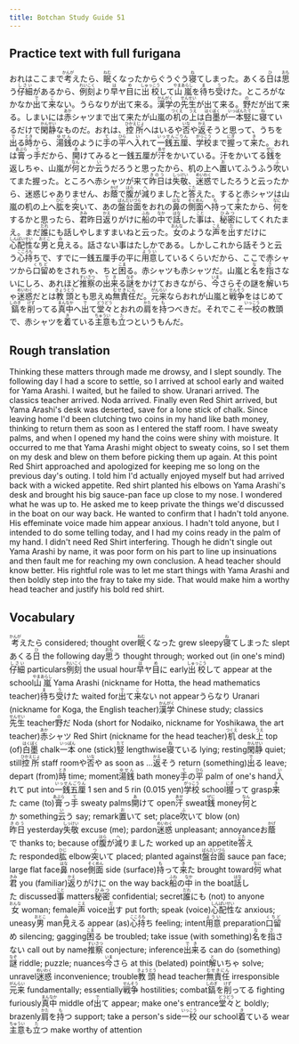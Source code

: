 ```yaml
---
title: Botchan Study Guide 51
---
```


## Practice text with full furigana

<p>
おれはここまで<ruby><rb>考</rb><rt>かんが</rt></ruby>えたら、<ruby><rb>眠</rb><rt>ねむ</rt></ruby>くなったからぐうぐう<ruby><rb>寝</rb><rt>ね</rt></ruby>てしまった。あくる<ruby><rb>日</rb><rt>ひ</rt></ruby>は<ruby><rb>思</rb><rt>おも</rt></ruby>う<ruby><rb>仔細</rb><rt>しさい</rt></ruby>があるから、<ruby><rb>例刻</rb><rt>れいこく</rt></ruby>より<ruby><rb>早</rb><rt>は</rt></ruby>ヤ<ruby><rb>目</rb><rt>め</rt></ruby>に<ruby><rb>出校</rb><rt>しゅっこう</rt></ruby>して<ruby><rb>山嵐</rb><rt>やまあらし</rt></ruby>を<ruby><rb>待</rb><rt>ま</rt></ruby>ち<ruby><rb>受</rb><rt>う</rt></ruby>けた。ところがなかなか<ruby><rb>出</rb><rt>で</rt></ruby>て<ruby><rb>来</rb><rt>こ</rt></ruby>ない。うらなりが出て来る。<ruby><rb>漢学</rb><rt>かんがく</rt></ruby>の<ruby><rb>先生</rb><rt>せんせい</rt></ruby>が出て来る。<ruby><rb>野</rb><rt>の</rt></ruby>だが出て来る。しまいには<ruby><rb>赤</rb><rt>あか</rt></ruby>シャツまで出て来たが山嵐の<ruby><rb>机</rb><rt>つくえ</rt></ruby>の<ruby><rb>上</rb><rt>うえ</rt></ruby>は<ruby><rb>白墨</rb><rt>はくぼく</rt></ruby>が<ruby><rb>一本</rb><rt>いっぽん</rt></ruby><ruby><rb>竪</rb><rt>たて</rt></ruby>に<ruby><rb>寝</rb><rt>ね</rt></ruby>ているだけで<ruby><rb>閑静</rb><rt>かんせい</rt></ruby>なものだ。おれは、<ruby><rb>控所</rb><rt>ひかえじょ</rt></ruby>へはいるや<ruby><rb>否</rb><rt>いな</rt></ruby>や<ruby><rb>返</rb><rt>かえ</rt></ruby>そうと思って、うちを<ruby><rb>出</rb><rt>で</rt></ruby>る<ruby><rb>時</rb><rt>とき</rt></ruby>から、<ruby><rb>湯銭</rb><rt>ゆせん</rt></ruby>のように<ruby><rb>手</rb><rt>て</rt></ruby>の<ruby><rb>平</rb><rt>ひら</rt></ruby>へ<ruby><rb>入</rb><rt>い</rt></ruby>れて<ruby><rb>一銭五厘</rb><rt>いっせんごりん</rt></ruby>、<ruby><rb>学校</rb><rt>がっこう</rt></ruby>まで<ruby><rb>握</rb><rt>にぎ</rt></ruby>って<ruby><rb>来</rb><rt>き</rt></ruby>た。おれは<ruby><rb>膏</rb><rt>あぶら</rt></ruby>っ<ruby><rb>手</rb><rt>て</rt></ruby>だから、<ruby><rb>開</rb><rt>あ</rt></ruby>けてみると一銭五厘が<ruby><rb>汗</rb><rt>あせ</rt></ruby>をかいている。汗をかいてる<ruby><rb>銭</rb><rt>ぜに</rt></ruby>を返しちゃ、山嵐が<ruby><rb>何</rb><rt>なん</rt></ruby>とか<ruby><rb>云</rb><rt>い</rt></ruby>うだろうと思ったから、机の上へ<ruby><rb>置</rb><rt>お</rt></ruby>いてふうふう<ruby><rb>吹</rb><rt>ふ</rt></ruby>いてまた握った。ところへ赤シャツが来て<ruby><rb>昨日</rb><rt>きのう</rt></ruby>は<ruby><rb>失敬</rb><rt>しっけい</rt></ruby>、<ruby><rb>迷惑</rb><rt>めいわく</rt></ruby>でしたろうと云ったから、迷惑じゃありません、お<ruby><rb>蔭</rb><rt>かげ</rt></ruby>で<ruby><rb>腹</rb><rt>はら</rt></ruby>が<ruby><rb>減</rb><rt>へ</rt></ruby>りましたと<ruby><rb>答</rb><rt>こた</rt></ruby>えた。すると赤シャツは山嵐の机の上へ<ruby><rb>肱</rb><rt>ひじ</rt></ruby>を<ruby><rb>突</rb><rt>つ</rt></ruby>いて、あの<ruby><rb>盤台面</rb><rt>ばんだいづら</rt></ruby>をおれの<ruby><rb>鼻</rb><rt>はな</rt></ruby>の<ruby><rb>側面</rb><rt>そくめん</rt></ruby>へ<ruby><rb>持</rb><rt>も</rt></ruby>って<ruby><rb>来</rb><rt>き</rt></ruby>たから、<ruby><rb>何</rb><rt>なに</rt></ruby>をするかと思ったら、<ruby><rb>君</rb><rt>きみ</rt></ruby>昨日<ruby><rb>返</rb><rt>かえ</rt></ruby>りがけに<ruby><rb>船</rb><rt>ふね</rt></ruby>の<ruby><rb>中</rb><rt>なか</rt></ruby>で<ruby><rb>話</rb><rt>はな</rt></ruby>した<ruby><rb>事</rb><rt>こと</rt></ruby>は、<ruby><rb>秘密</rb><rt>ひみつ</rt></ruby>にしてくれたまえ。まだ<ruby><rb>誰</rb><rt>だれ</rt></ruby>にも話しやしますまいねと云った。<ruby><rb>女</rb><rt>おんな</rt></ruby>のような<ruby><rb>声</rb><rt>こえ</rt></ruby>を<ruby><rb>出</rb><rt>だ</rt></ruby>すだけに<ruby><rb>心配性</rb><rt>しんぱいせい</rt></ruby>な<ruby><rb>男</rb><rt>おとこ</rt></ruby>と<ruby><rb>見</rb><rt>み</rt></ruby>える。話さない事はたしかである。しかしこれから話そうと云う<ruby><rb>心持</rb><rt>こころも</rt></ruby>ちで、すでに一銭五厘手の平に<ruby><rb>用意</rb><rt>ようい</rt></ruby>しているくらいだから、ここで赤シャツから<ruby><rb>口留</rb><rt>くちど</rt></ruby>めをされちゃ、ちと<ruby><rb>困</rb><rt>こま</rt></ruby>る。赤シャツも赤シャツだ。山嵐と<ruby><rb>名</rb><rt>な</rt></ruby>を<ruby><rb>指</rb><rt>さ</rt></ruby>さないにしろ、あれほど<ruby><rb>推察</rb><rt>すいさつ</rt></ruby>の<ruby><rb>出来</rb><rt>でき</rt></ruby>る<ruby><rb>謎</rb><rt>なぞ</rt></ruby>をかけておきながら、<ruby><rb>今</rb><rt>いま</rt></ruby>さらその謎を<ruby><rb>解</rb><rt>と</rt></ruby>いちゃ<ruby><rb>迷惑</rb><rt>めいわく</rt></ruby>だとは<ruby><rb>教頭</rb><rt>きょうとう</rt></ruby>とも思えぬ<ruby><rb>無責任</rb><rt>むせきにん</rt></ruby>だ。<ruby><rb>元来</rb><rt>がんらい</rt></ruby>ならおれが山嵐と<ruby><rb>戦争</rb><rt>せんそう</rt></ruby>をはじめて<ruby><rb>鎬</rb><rt>しのぎ</rt></ruby>を<ruby><rb>削</rb><rt>けず</rt></ruby>ってる<ruby><rb>真中</rb><rt>まんなか</rt></ruby>へ<ruby><rb>出</rb><rt>で</rt></ruby>て<ruby><rb>堂々</rb><rt>どうどう</rt></ruby>とおれの<ruby><rb>肩</rb><rt>かた</rt></ruby>を<ruby><rb>持</rb><rt>も</rt></ruby>つべきだ。それでこそ<ruby><rb>一校</rb><rt>いっこう</rt></ruby>の教頭で、赤シャツを<ruby><rb>着</rb><rt>き</rt></ruby>ている<ruby><rb>主意</rb><rt>ちゅうい</rt></ruby>も<ruby><rb>立</rb><rt>た</rt></ruby>つというもんだ。
</p>


## Rough translation

Thinking these matters through made me drowsy, and I slept soundly. The following day I had a score to settle, so I arrived at school early and waited for Yama Arashi. I waited, but he failed to show. Uranari arrived. The classics teacher arrived. Noda arrived. Finally even Red Shirt arrived, but Yama Arashi's desk was deserted, save for a lone stick of chalk. Since leaving home I'd been clutching two coins in my hand like bath money, thinking to return them as soon as I entered the staff room. I have sweaty palms, and when I opened my hand the coins were shiny with moisture. It occurred to me that Yama Arashi might object to sweaty coins, so I set them on my desk and blew on them before picking them up again. At this point Red Shirt approached and apologized for keeping me so long on the previous day's outing. I told him I'd actually enjoyed myself but had arrived back with a wicked appetite. Red shirt planted his elbows on Yama Arashi's desk and brought his big sauce-pan face up close to my nose. I wondered what he was up to. He asked me to keep private the things we'd discussed in the boat on our way back. He wanted to confirm that I hadn't told anyone. His effeminate voice made him appear anxious. I hadn't told anyone, but I intended to do some telling today, and I had my coins ready in the palm of my hand. I didn't need Red Shirt interfering. Though he didn't single out Yama Arashi by name, it was poor form on his part to line up insinuations and then fault me for reaching my own conclusion. A head teacher should know better. His rightful role was to let me start things with Yama Arashi and then boldly step into the fray to take my side. That would make him a worthy head teacher and justify his bold red shirt. 


## Vocabulary

<p>
<span className="vocabstudy"><ruby><rb>考</rb><rt>かんが</rt></ruby>えたら&nbsp;considered; thought over</span><span className="vocabstudy"><ruby><rb>眠</rb><rt>ねむ</rt></ruby>くなった&nbsp;grew sleepy</span><span className="vocabstudy"><ruby><rb>寝</rb><rt>ね</rt></ruby>てしまった&nbsp;slept</span><span className="vocabstudy">あくる<ruby><rb>日</rb><rt>ひ</rt></ruby>&nbsp;the following day</span><span className="vocabstudy"><ruby><rb>思</rb><rt>おも</rt></ruby>う&nbsp;thought through; worked out (in one's mind)</span><span className="vocabstudy"><ruby><rb>仔細</rb><rt>しさい</rt></ruby>&nbsp;particulars</span><span className="vocabstudy"><ruby><rb>例刻</rb><rt>れいこく</rt></ruby>&nbsp;the usual hour</span><span className="vocabstudy"><ruby><rb>早</rb><rt>は</rt></ruby>ヤ<ruby><rb>目</rb><rt>め</rt></ruby>に&nbsp;early</span><span className="vocabstudy"><ruby><rb>出校</rb><rt>しゅっこう</rt></ruby>して&nbsp;appear at the school</span><span className="vocabstudy"><ruby><rb>山嵐</rb><rt>やまあらし</rt></ruby>&nbsp;Yama Arashi (nickname for Hotta, the head mathematics teacher)</span><span className="vocabstudy"><ruby><rb>待</rb><rt>ま</rt></ruby>ち<ruby><rb>受</rb><rt>う</rt></ruby>けた&nbsp;waited for</span><span className="vocabstudy"><ruby><rb>出</rb><rt>で</rt></ruby>て<ruby><rb>来</rb><rt>こ</rt></ruby>ない&nbsp;not appear</span><span className="vocabstudy">うらなり&nbsp;Uranari (nickname for Koga, the English teacher)</span><span className="vocabstudy"><ruby><rb>漢学</rb><rt>かんがく</rt></ruby>&nbsp;Chinese study; classics</span><span className="vocabstudy"><ruby><rb>先生</rb><rt>せんせい</rt></ruby>&nbsp;teacher</span><span className="vocabstudy"><ruby><rb>野</rb><rt>の</rt></ruby>だ&nbsp;Noda (short for Nodaiko, nickname for Yoshikawa, the art teacher)</span><span className="vocabstudy"><ruby><rb>赤</rb><rt>あか</rt></ruby>シャツ&nbsp;Red Shirt (nickname for the head teacher)</span><span className="vocabstudy"><ruby><rb>机</rb><rt>つくえ</rt></ruby>&nbsp;desk</span><span className="vocabstudy"><ruby><rb>上</rb><rt>うえ</rt></ruby>&nbsp;top (of)</span><span className="vocabstudy"><ruby><rb>白墨</rb><rt>はくぼく</rt></ruby>&nbsp;chalk</span><span className="vocabstudy"><ruby><rb>一本</rb><rt>いっぽん</rt></ruby>&nbsp;one (stick)</span><span className="vocabstudy"><ruby><rb>竪</rb><rt>たて</rt></ruby>&nbsp;lengthwise</span><span className="vocabstudy"><ruby><rb>寝</rb><rt>ね</rt></ruby>ている&nbsp;lying; resting</span><span className="vocabstudy"><ruby><rb>閑静</rb><rt>かんせい</rt></ruby>&nbsp;quiet; still</span><span className="vocabstudy"><ruby><rb>控所</rb><rt>ひかえじょ</rt></ruby>&nbsp;staff room</span><span className="vocabstudy">や<ruby><rb>否</rb><rt>いな</rt></ruby>や&nbsp;as soon as ...</span><span className="vocabstudy"><ruby><rb>返</rb><rt>かえ</rt></ruby>そう&nbsp;return (something)</span><span className="vocabstudy"><ruby><rb>出</rb><rt>で</rt></ruby>る&nbsp;leave; depart (from)</span><span className="vocabstudy"><ruby><rb>時</rb><rt>とき</rt></ruby>&nbsp;time; moment</span><span className="vocabstudy"><ruby><rb>湯銭</rb><rt>ゆせん</rt></ruby>&nbsp;bath money</span><span className="vocabstudy"><ruby><rb>手</rb><rt>て</rt></ruby>の<ruby><rb>平</rb><rt>ひら</rt></ruby>&nbsp;palm of one's hand</span><span className="vocabstudy"><ruby><rb>入</rb><rt>い</rt></ruby>れて&nbsp;put into</span><span className="vocabstudy"><ruby><rb>一銭五厘</rb><rt>いっせんごりん</rt></ruby>&nbsp;1 sen and 5 rin (0.015 yen)</span><span className="vocabstudy"><ruby><rb>学校</rb><rt>がっこう</rt></ruby>&nbsp;school</span><span className="vocabstudy"><ruby><rb>握</rb><rt>にぎ</rt></ruby>って&nbsp;grasp</span><span className="vocabstudy"><ruby><rb>来</rb><rt>き</rt></ruby>た&nbsp;came (to)</span><span className="vocabstudy"><ruby><rb>膏</rb><rt>あぶら</rt></ruby>っ<ruby><rb>手</rb><rt>て</rt></ruby>&nbsp;sweaty palms</span><span className="vocabstudy"><ruby><rb>開</rb><rt>あ</rt></ruby>けて&nbsp;open</span><span className="vocabstudy"><ruby><rb>汗</rb><rt>あせ</rt></ruby>&nbsp;sweat</span><span className="vocabstudy"><ruby><rb>銭</rb><rt>ぜに</rt></ruby>&nbsp;money</span><span className="vocabstudy"><ruby><rb>何</rb><rt>なん</rt></ruby>とか&nbsp;something</span><span className="vocabstudy"><ruby><rb>云</rb><rt>い</rt></ruby>う&nbsp;say; remark</span><span className="vocabstudy"><ruby><rb>置</rb><rt>お</rt></ruby>いて&nbsp;set; place</span><span className="vocabstudy"><ruby><rb>吹</rb><rt>ふ</rt></ruby>いて&nbsp;blow (on)</span><span className="vocabstudy"><ruby><rb>昨日</rb><rt>きのう</rt></ruby>&nbsp;yesterday</span><span className="vocabstudy"><ruby><rb>失敬</rb><rt>しっけい</rt></ruby>&nbsp;excuse (me); pardon</span><span className="vocabstudy"><ruby><rb>迷惑</rb><rt>めいわく</rt></ruby>&nbsp;unpleasant; annoyance</span><span className="vocabstudy">お<ruby><rb>蔭</rb><rt>かげ</rt></ruby>で&nbsp;thanks to; because of</span><span className="vocabstudy"><ruby><rb>腹</rb><rt>はら</rt></ruby>が<ruby><rb>減</rb><rt>へ</rt></ruby>りました&nbsp;worked up an appetite</span><span className="vocabstudy"><ruby><rb>答</rb><rt>こた</rt></ruby>えた&nbsp;responded</span><span className="vocabstudy"><ruby><rb>肱</rb><rt>ひじ</rt></ruby>&nbsp;elbow</span><span className="vocabstudy"><ruby><rb>突</rb><rt>つ</rt></ruby>いて&nbsp;placed; planted against</span><span className="vocabstudy"><ruby><rb>盤台面</rb><rt>ばんだいづら</rt></ruby>&nbsp;sauce pan face; large flat face</span><span className="vocabstudy"><ruby><rb>鼻</rb><rt>はな</rt></ruby>&nbsp;nose</span><span className="vocabstudy"><ruby><rb>側面</rb><rt>そくめん</rt></ruby>&nbsp;side (surface)</span><span className="vocabstudy"><ruby><rb>持</rb><rt>も</rt></ruby>って<ruby><rb>来</rb><rt>き</rt></ruby>た&nbsp;brought toward</span><span className="vocabstudy"><ruby><rb>何</rb><rt>なに</rt></ruby>&nbsp;what</span><span className="vocabstudy"><ruby><rb>君</rb><rt>きみ</rt></ruby>&nbsp;you (familiar)</span><span className="vocabstudy"><ruby><rb>返</rb><rt>かえ</rt></ruby>りがけに&nbsp;on the way back</span><span className="vocabstudy"><ruby><rb>船</rb><rt>ふね</rt></ruby>の<ruby><rb>中</rb><rt>なか</rt></ruby>&nbsp;in the boat</span><span className="vocabstudy"><ruby><rb>話</rb><rt>はな</rt></ruby>した&nbsp;discussed</span><span className="vocabstudy"><ruby><rb>事</rb><rt>こと</rt></ruby>&nbsp;matters</span><span className="vocabstudy"><ruby><rb>秘密</rb><rt>ひみつ</rt></ruby>&nbsp;confidential; secret</span><span className="vocabstudy"><ruby><rb>誰</rb><rt>だれ</rt></ruby>にも&nbsp;(not) to anyone</span><span className="vocabstudy"><ruby><rb>女</rb><rt>おんな</rt></ruby>&nbsp;woman; female</span><span className="vocabstudy"><ruby><rb>声</rb><rt>こえ</rt></ruby>&nbsp;voice</span><span className="vocabstudy"><ruby><rb>出</rb><rt>だ</rt></ruby>す&nbsp;put forth; speak (voice)</span><span className="vocabstudy"><ruby><rb>心配性</rb><rt>しんぱいせい</rt></ruby>な&nbsp;anxious; uneasy</span><span className="vocabstudy"><ruby><rb>男</rb><rt>おとこ</rt></ruby>&nbsp;man</span><span className="vocabstudy"><ruby><rb>見</rb><rt>み</rt></ruby>える&nbsp;appear (as)</span><span className="vocabstudy"><ruby><rb>心持</rb><rt>こころも</rt></ruby>ち&nbsp;feeling; intent</span><span className="vocabstudy"><ruby><rb>用意</rb><rt>ようい</rt></ruby>&nbsp;preparation</span><span className="vocabstudy"><ruby><rb>口留</rb><rt>くちど</rt></ruby>め&nbsp;silencing; gagging</span><span className="vocabstudy"><ruby><rb>困</rb><rt>こま</rt></ruby>る&nbsp;be troubled; take issue (with something)</span><span className="vocabstudy"><ruby><rb>名</rb><rt>な</rt></ruby>を<ruby><rb>指</rb><rt>さ</rt></ruby>さない&nbsp;call out by name</span><span className="vocabstudy"><ruby><rb>推察</rb><rt>すいさつ</rt></ruby>&nbsp;conjecture; inference</span><span className="vocabstudy"><ruby><rb>出来</rb><rt>でき</rt></ruby>る&nbsp;can do (something)</span><span className="vocabstudy"><ruby><rb>謎</rb><rt>なぞ</rt></ruby>&nbsp;riddle; puzzle; nuances</span><span className="vocabstudy"><ruby><rb>今</rb><rt>いま</rt></ruby>さら&nbsp;at this (belated) point</span><span className="vocabstudy"><ruby><rb>解</rb><rt>と</rt></ruby>いちゃ&nbsp;solve; unravel</span><span className="vocabstudy"><ruby><rb>迷惑</rb><rt>めいわく</rt></ruby>&nbsp;inconvenience; trouble</span><span className="vocabstudy"><ruby><rb>教頭</rb><rt>きょうとう</rt></ruby>&nbsp;head teacher</span><span className="vocabstudy"><ruby><rb>無責任</rb><rt>むせきにん</rt></ruby>&nbsp;irresponsible</span><span className="vocabstudy"><ruby><rb>元来</rb><rt>がんらい</rt></ruby>&nbsp;fundamentally; essentially</span><span className="vocabstudy"><ruby><rb>戦争</rb><rt>せんそう</rt></ruby>&nbsp;hostilities; combat</span><span className="vocabstudy"><ruby><rb>鎬</rb><rt>しのぎ</rt></ruby>を<ruby><rb>削</rb><rt>けず</rt></ruby>ってる&nbsp;fighting furiously</span><span className="vocabstudy"><ruby><rb>真中</rb><rt>まんなか</rt></ruby>&nbsp;middle of</span><span className="vocabstudy"><ruby><rb>出</rb><rt>で</rt></ruby>て&nbsp;appear; make one's entrance</span><span className="vocabstudy"><ruby><rb>堂々</rb><rt>どうどう</rt></ruby>と&nbsp;boldly; brazenly</span><span className="vocabstudy"><ruby><rb>肩</rb><rt>かた</rt></ruby>を<ruby><rb>持</rb><rt>も</rt></ruby>つ&nbsp;support; take a person's side</span><span className="vocabstudy"><ruby><rb>一校</rb><rt>いっこう</rt></ruby>&nbsp;our school</span><span className="vocabstudy"><ruby><rb>着</rb><rt>き</rt></ruby>ている&nbsp;wear</span><span className="vocabstudy"><ruby><rb>主意</rb><rt>ちゅうい</rt></ruby>も<ruby><rb>立</rb><rt>た</rt></ruby>つ&nbsp;make worthy of attention</span>
</p>
